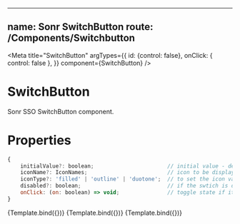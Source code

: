 
<!-- SwitchButton.stories.mdx -->


---
name: Sonr SwitchButton
route: /Components/**Switchbutton**
---

<Meta
  title="SwitchButton"
  argTypes={{
    id: {control: false},
    onClick: { control: false },
  }}
  component={SwitchButton}
/>

# SwitchButton
Sonr SSO SwitchButton component.

# Properties
```js
{
    initialValue?: boolean;                       // initial value - default false (Off)
    iconName?: IconNames;                         // icon to be displayed, the color will be subjected to the 'skin' propperty, and size will follow the 'size' propperty
    iconType?: 'filled' | 'outline' | 'duotone';  // to set the icon variation for the name you provided (default 'filled' but only applied when with 'iconName')
    disabled?: boolean;                           // if the swtich is disabled (default false)
    onClick: (on: boolean) => void;               // toggle state if it's On or Off (do nothig if 'disabled')
}
```


<Canvas>
  <Story name="Enabled">
    {Template.bind({})}
  </Story>
  <Story name="Disabled" args={{ disabled: true }}>
    {Template.bind({})}
  </Story>
  <Story name="With icon" args={{ iconName: 'Aave' }}>
    {Template.bind({})}
  </Story>
</Canvas>

